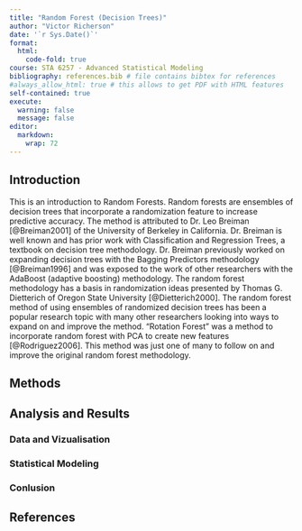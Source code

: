 ```yaml
---
title: "Random Forest (Decision Trees)"
author: "Victor Richerson"
date: '`r Sys.Date()`'
format:
  html:
    code-fold: true
course: STA 6257 - Advanced Statistical Modeling
bibliography: references.bib # file contains bibtex for references
#always_allow_html: true # this allows to get PDF with HTML features
self-contained: true
execute: 
  warning: false
  message: false
editor: 
  markdown: 
    wrap: 72
---
```


## Introduction

This is an introduction to Random Forests.  Random forests are ensembles of decision trees that incorporate a randomization feature to increase predictive accuracy.  The method is attributed to Dr. Leo Breiman [@Breiman2001] of the University of Berkeley in California.  Dr. Breiman is well known and has prior work with Classification and Regression Trees, a textbook on decision tree methodology.  Dr. Breiman previously worked on expanding decision trees with the Bagging Predictors methodology [@Breiman1996] and was exposed to the work of other researchers with the AdaBoost (adaptive boosting) methodology.  The random forest methodology has a basis in randomization ideas presented by Thomas G. Dietterich of Oregon State University [@Dietterich2000].  The random forest method of using ensembles of randomized decision trees has been a popular research topic with many other researchers looking into ways to expand on and improve the method.  "Rotation Forest" was a method to incorporate random forest with PCA to create new features [@Rodriguez2006].  This method was just one of many to follow on and improve the original random forest methodology.

<!--
This is an introduction to Kernel regression, which is a non-parametric
estimator that estimates the conditional expectation of two variables
which is random. The goal of a kernel regression is to discover the
non-linear relationship between two random variables. To discover the
non-linear relationship, kernel estimator or kernel smoothing is the
main method to estimate the curve for non-parametric statistics. In
kernel estimator, weight function is known as kernel function
[@efr2008]. Cite this paper [@bro2014principal]. The GEE [@wang2014].
-->

## Methods

<!--
The common non-parametric regression model is
$Y_i = m(X_i) + \varepsilon_i$, where $Y_i$ can be defined as the sum of
the regression function value $m(x)$ for $X_i$. Here $m(x)$ is unknown
and $\varepsilon_i$ some errors. With the help of this definition, we
can create the estimation for local averaging i.e. $m(x)$ can be
estimated with the product of $Y_i$ average and $X_i$ is near to $x$. In
other words, this means that we are discovering the line through the
data points with the help of surrounding data points. The estimation
formula is printed below [@R-base]:

$$
M_n(x) = \sum_{i=1}^{n} W_n (X_i) Y_i  \tag{1}
$$ $W_n(x)$ is the sum of weights that belongs to all real numbers.
Weights are positive numbers and small if $X_i$ is far from $x$.
-->

## Analysis and Results

### Data and Vizualisation

<!--
A study was conducted to determine how...

```r
# loading packages 
library(tidyverse)
library(knitr)
library(ggthemes)
library(ggrepel)
library(dslabs)
```

```r
# Load Data
kable(head(murders))

ggplot1 = murders %>% ggplot(mapping = aes(x=population/10^6, y=total)) 

  ggplot1 + geom_point(aes(col=region), size = 4) +
  geom_text_repel(aes(label=abb)) +
  scale_x_log10() +
  scale_y_log10() +
  geom_smooth(formula = "y~x", method=lm,se = F)+
  xlab("Populations in millions (log10 scale)") + 
  ylab("Total number of murders (log10 scale)") +
  ggtitle("US Gun Murders in 2010") +
  scale_color_discrete(name = "Region")+
      theme_bw()
  

```
-->

### Statistical Modeling

### Conlusion

## References

<!--
@article{wang2014,
  title={Generalized estimating equations in longitudinal data analysis: a review and recent developments},
  author={Wang, Ming},
  journal={Advances in Statistics},
  volume={2014},
  year={2014},
  publisher={Hindawi}
}

@Manual{R-base,
  title = {R: A Language and Environment for Statistical
           Computing},
  author = {{R Core Team}},
  organization = {R Foundation for Statistical Computing},
  address = {Vienna, Austria},
  year = {2019},
  url = {https://www.R-project.org},
}

@book{efr2008,
  title={Nonparametric Curve Estimation: Methods, Theory, and Applications},
  author={Efromovich, S.},
  isbn={9780387226385},
  lccn={99013253},
  series={Springer Series in Statistics},
  url={https://books.google.com/books?id=mdoLBwAAQBAJ},
  year={2008},
  publisher={Springer New York}
}
@article{bro2014principal,
  title={Principal component analysis},
  author={Bro, Rasmus and Smilde, Age K},
  journal={Analytical methods},
  volume={6},
  number={9},
  pages={2812--2831},
  year={2014},
  publisher={Royal Society of Chemistry}
}
-->